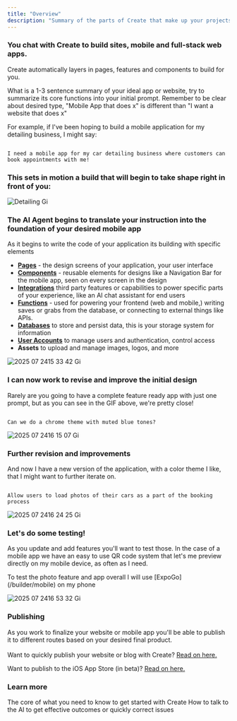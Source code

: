 ```yaml
---
title: "Overview"
description: "Summary of the parts of Create that make up your projects"
---
```


### You chat with Create to build sites, mobile and full-stack web apps.

Create automatically layers in pages, features and components to build for you.

<Tip>
  What is a 1-3 sentence summary of your ideal app or website, try to summarize its core functions into your initial prompt. Remember to be clear about desired type, "Mobile App that does x" is different than "I want a  website that does x"
</Tip>

For example, if I've been hoping to build a mobile application for my detailing business, I might say:

```

I need a mobile app for my car detailing business where customers can book appointments with me!
```

### This sets in motion a build that will begin to take shape right in front of you:

![Detailing Gi](/images/detailing.gif)

### The AI Agent begins to translate your instruction into the foundation of your desired mobile app

<Note>
  As it begins to write the code of your application its building with specific elements
</Note>

- [**Pages**](/builder/pages) - the design screens of your application, your user interface
- [**Components**](/builder/components) - reusable elements for designs like a Navigation Bar for the mobile app, seen on every screen in the design
- [**Integrations**](/builder/integrations) third party features or capabilities to power specific parts of your experience, like an AI chat assistant for end users
- [**Functions**](/builder/functions) - used for powering your frontend (web and mobile,) writing saves or grabs from the database, or connecting to external things like APIs.
- [**Databases**](/builder/databases) to store and persist data, this is your storage system for information
- [**User Accounts**](/builder/user-accounts) to manage users and authentication, control access
- **Assets** to upload and manage images, logos, and more

![2025 07 2415 33 42 Gi](/images/2025-07-2415.33.42.gif)

### I can now work to revise and improve the initial design

Rarely are you going to have a complete feature ready app with just one prompt, but as you can see in the GIF above, we're pretty close\!

```

Can we do a chrome theme with muted blue tones?
```

![2025 07 2416 15 07 Gi](/images/2025-07-2416.15.07.gif)

### Further revision and improvements

And now I have a new version of the application, with a color theme I like, that I might want to further iterate on.

```

Allow users to load photos of their cars as a part of the booking process
```

![2025 07 2416 24 25 Gi](/images/2025-07-2416.24.25.gif)

### Let's do some testing\!

As you update and add features you'll want to test those. In the case of a mobile app we have an easy to use QR code system that let's me preview directly on my mobile device, as often as I need.

<Tip>
  To test the photo feature and app overall I will use [ExpoGo](/builder/mobile) on my phone
</Tip>

![2025 07 2416 53 32 Gi](/images/2025-07-2416.53.32.gif)

### Publishing

As you work to finalize your website or mobile app you'll be able to publish it to different routes based on your desired final product. \
\
Want to quickly publish your website or blog with Create? [Read on here.](/publish-and-share/publish)

Want to publish to the iOS App Store (in beta)? [Read on here.](/builder/mobile)

### **Learn more**

<Card title="Essentials" icon="apple-core" horizontal href="/essentials">
  The core of what you need to know to get started with Create
</Card>

<Card title="Prompting" icon="thought-bubble" horizontal href="/prompting">
  How to talk to the AI to get effective outcomes or quickly correct issues
</Card>